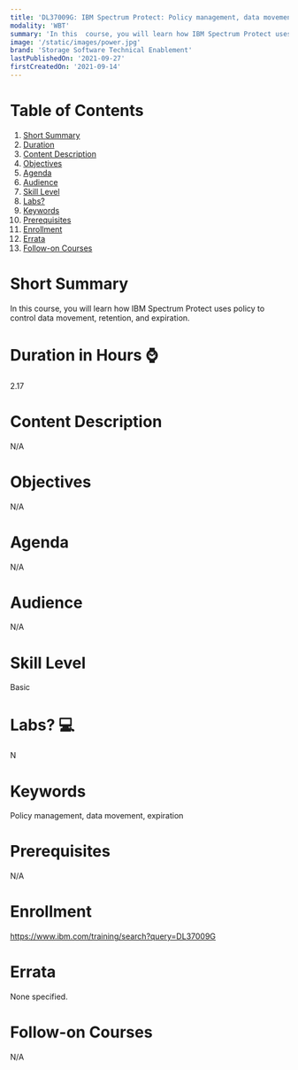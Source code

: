```yaml
---
title: 'DL37009G: IBM Spectrum Protect: Policy management, data movement and expiration'
modality: 'WBT'
summary: 'In this  course, you will learn how IBM Spectrum Protect uses policy to control data movement, retention, and expiration.'
image: '/static/images/power.jpg'
brand: 'Storage Software Technical Enablement'
lastPublishedOn: '2021-09-27'
firstCreatedOn: '2021-09-14'
---
```

# Table of Contents
1.  [Short Summary](#short-summary)
2.  [Duration](#duration-in-hours-)
3.  [Content Description](#content-description)
4.  [Objectives](#objectives)
5.  [Agenda](#agenda)
6.  [Audience](#audience)
7.  [Skill Level](#skill-level)
8.  [Labs?](#labs-)
9.  [Keywords](#keywords)
10. [Prerequisites](#prerequisites)
11. [Enrollment](#enrollment)
12. [Errata](#errata)
13. [Follow-on Courses](#follow-on-courses)

# Short Summary
In this  course, you will learn how IBM Spectrum Protect uses policy to control data movement, retention, and expiration.

# Duration in Hours ⌚
2.17

# Content Description
N/A

# Objectives
N/A

# Agenda
N/A

# Audience
N/A

# Skill Level
Basic               

# Labs? 💻
N

# Keywords
Policy management, data movement, expiration

# Prerequisites
N/A

# Enrollment
https://www.ibm.com/training/search?query=DL37009G

# Errata
None specified.

# Follow-on Courses
N/A

